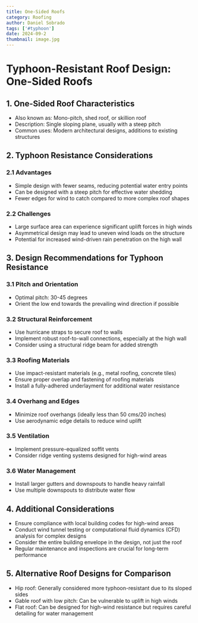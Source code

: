 ```yaml
---
title: One-Sided Roofs
category: Roofing
author: Daniel Sobrado
tags: ['#typhoon']
date: 2024-09-2
thumbnail: image.jpg
---
```


# Typhoon-Resistant Roof Design: One-Sided Roofs

## 1. One-Sided Roof Characteristics

- Also known as: Mono-pitch, shed roof, or skillion roof
- Description: Single sloping plane, usually with a steep pitch
- Common uses: Modern architectural designs, additions to existing structures

## 2. Typhoon Resistance Considerations

### 2.1 Advantages
- Simple design with fewer seams, reducing potential water entry points
- Can be designed with a steep pitch for effective water shedding
- Fewer edges for wind to catch compared to more complex roof shapes

### 2.2 Challenges
- Large surface area can experience significant uplift forces in high winds
- Asymmetrical design may lead to uneven wind loads on the structure
- Potential for increased wind-driven rain penetration on the high wall

## 3. Design Recommendations for Typhoon Resistance

### 3.1 Pitch and Orientation
- Optimal pitch: 30-45 degrees
- Orient the low end towards the prevailing wind direction if possible

### 3.2 Structural Reinforcement
- Use hurricane straps to secure roof to walls
- Implement robust roof-to-wall connections, especially at the high wall
- Consider using a structural ridge beam for added strength

### 3.3 Roofing Materials
- Use impact-resistant materials (e.g., metal roofing, concrete tiles)
- Ensure proper overlap and fastening of roofing materials
- Install a fully-adhered underlayment for additional water resistance

### 3.4 Overhang and Edges
- Minimize roof overhangs (ideally less than 50 cms/20 inches)
- Use aerodynamic edge details to reduce wind uplift

### 3.5 Ventilation
- Implement pressure-equalized soffit vents
- Consider ridge venting systems designed for high-wind areas

### 3.6 Water Management
- Install larger gutters and downspouts to handle heavy rainfall
- Use multiple downspouts to distribute water flow

## 4. Additional Considerations

- Ensure compliance with local building codes for high-wind areas
- Conduct wind tunnel testing or computational fluid dynamics (CFD) analysis for complex designs
- Consider the entire building envelope in the design, not just the roof
- Regular maintenance and inspections are crucial for long-term performance

## 5. Alternative Roof Designs for Comparison

- Hip roof: Generally considered more typhoon-resistant due to its sloped sides
- Gable roof with low pitch: Can be vulnerable to uplift in high winds
- Flat roof: Can be designed for high-wind resistance but requires careful detailing for water management
